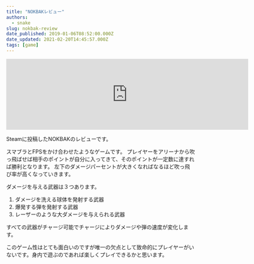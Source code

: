 ```yaml
---
title: "NOKBAKレビュー"
authors:
  - snake
slug: nokbak-review
date_published: 2019-01-06T08:52:00.000Z
date_updated: 2021-02-20T14:45:57.000Z
tags: [game]
---
```


<iframe src="https://store.steampowered.com/widget/655550/" frameborder="0" width="646" height="190"></iframe>

Steamに投稿したNOKBAKのレビューです。

スマブラとFPSをかけ合わせたようなゲームです。
プレイヤーをアリーナから吹っ飛ばせば相手のポイントが自分に入ってきて、そのポイントが一定数に達すれば勝利となります。
左下のダメージパーセントが大きくなればなるほど吹っ飛び率が高くなっていきます。

ダメージを与える武器は３つあります。

1. ダメージを洗える球体を発射する武器
2. 爆発する弾を発射する武器
3. レーザーのような大ダメージを与えられる武器

すべての武器がチャージ可能でチャージによりダメージや弾の速度が変化します。

このゲーム性はとても面白いのですが唯一の欠点として致命的にプレイヤーがいないです。身内で遊ぶのであれば楽しくプレイできるかと思います。
